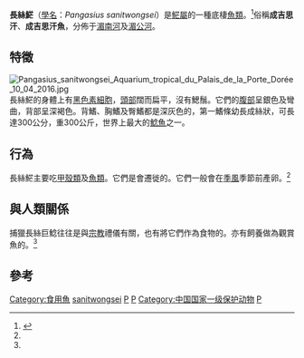 {{CJK-New-Char|29DF6}}
{{Speciesbox
| image = Pangasius sanitwongsei Zoologischer Garten Aquarium Berlin.JPG
| status = CR
| status_system = IUCN3.1
| status_ref = <ref>{{IUCN2010|assessors=Jenkins, A., Kullander, F.F. & Tan, H.H.|year=2007|id=15945|version=2010.4|title=Pangasius sanitwongsei|downloaded=2010-11-25}}</ref>
| genus = Pangasius
| species = sanitwongsei
| authority = [[Hugh_McCormick_Smith|Smith]], 1931
|synonyms =*''Pangasius beani'' <small>Smith, 1931</small>
*''Pangasius sanitwangsei'' <small>Smith, 1931</small>
|synonyms_ref =
}}

'''長絲𩷶'''（[[學名|學名]]：''Pangasius sanitwongsei''）是[[𩷶屬|𩷶屬]]的一種底棲[[魚類|魚類]]。<ref name=Fishbase>{{FishBase species|genus=Pangasius|species=sanitwongsei|year=2007|month=3}}</ref>俗稱'''成吉思汗'''、'''成吉思汗魚'''，分佈于[[湄南河|湄南河]]及[[湄公河|湄公河]]。

== 特徵 ==

[[File:Pangasius_sanitwongsei_Aquarium_tropical_du_Palais_de_la_Porte_Dorée_10_04_2016.jpg|thumb]]長絲𩷶的身體上有[[黑色素細胞|黑色素細胞]]，[[頭部|頭部]]闊而扁平，沒有鰓鬚。它們的[[腹部|腹部]]呈銀色及彎曲，背部呈深褐色。背鰭、胸鰭及臀鰭都是深灰色的，第一鰭條幼長成絲狀，可長達300公分，重300公斤，世界上最大的[[鯰魚|鯰魚]]之一。

== 行為 ==
長絲𩷶主要吃[[甲殼類|甲殼類]]及[[魚類|魚類]]。它們是會遷徙的。它們一般會在[[季風|季風]]季節前產卵。<ref name=Fishbase />

== 與人類關係 ==
捕獵長絲巨鯰往往是與[[宗教|宗教]]禮儀有關，也有將它們作為食物的。亦有飼養做為觀賞魚的。<ref name=Fishbase />

== 參考 ==
{{Commons category|Pangasius sanitwongsei}}
{{reflist}}
{{Taxonbar|from=Q133444}}

[[Category:食用魚|Category:食用魚]]
[[Category:𩷶屬|sanitwongsei]]
[[Category:泰國魚類|P]]
[[Category:馬來西亞鱼类|P]]
[[Category:中国国家一级保护动物|Category:中国国家一级保护动物]]
[[Category:1931年描述的魚類|P]]